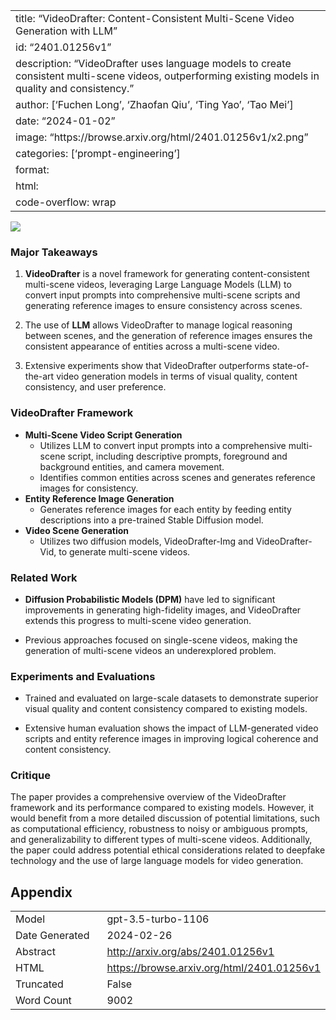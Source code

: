 
---
title: "VideoDrafter: Content-Consistent Multi-Scene Video Generation with LLM"
id: "2401.01256v1"
description: "VideoDrafter uses language models to create consistent multi-scene videos, outperforming existing models in quality and consistency."
author: ['Fuchen Long', 'Zhaofan Qiu', 'Ting Yao', 'Tao Mei']
date: "2024-01-02"
image: "https://browse.arxiv.org/html/2401.01256v1/x2.png"
categories: ['prompt-engineering']
format:
  html:
    code-overflow: wrap
---

![](https://browse.arxiv.org/html/2401.01256v1/x2.png)

### Major Takeaways

1. **VideoDrafter** is a novel framework for generating content-consistent multi-scene videos, leveraging Large Language Models (LLM) to convert input prompts into comprehensive multi-scene scripts and generating reference images to ensure consistency across scenes.

2. The use of **LLM** allows VideoDrafter to manage logical reasoning between scenes, and the generation of reference images ensures the consistent appearance of entities across a multi-scene video.

3. Extensive experiments show that VideoDrafter outperforms state-of-the-art video generation models in terms of visual quality, content consistency, and user preference.

### VideoDrafter Framework

- **Multi-Scene Video Script Generation**
  - Utilizes LLM to convert input prompts into a comprehensive multi-scene script, including descriptive prompts, foreground and background entities, and camera movement.
  - Identifies common entities across scenes and generates reference images for consistency.

- **Entity Reference Image Generation**
  - Generates reference images for each entity by feeding entity descriptions into a pre-trained Stable Diffusion model.

- **Video Scene Generation**
  - Utilizes two diffusion models, VideoDrafter-Img and VideoDrafter-Vid, to generate multi-scene videos.

### Related Work

- **Diffusion Probabilistic Models (DPM)** have led to significant improvements in generating high-fidelity images, and VideoDrafter extends this progress to multi-scene video generation.

- Previous approaches focused on single-scene videos, making the generation of multi-scene videos an underexplored problem.

### Experiments and Evaluations

- Trained and evaluated on large-scale datasets to demonstrate superior visual quality and content consistency compared to existing models.

- Extensive human evaluation shows the impact of LLM-generated video scripts and entity reference images in improving logical coherence and content consistency.

### Critique

The paper provides a comprehensive overview of the VideoDrafter framework and its performance compared to existing models. However, it would benefit from a more detailed discussion of potential limitations, such as computational efficiency, robustness to noisy or ambiguous prompts, and generalizability to different types of multi-scene videos. Additionally, the paper could address potential ethical considerations related to deepfake technology and the use of large language models for video generation.

## Appendix

|          |          |
|----------|----------|
| Model     | gpt-3.5-turbo-1106       |
| Date Generated     | 2024-02-26       |
| Abstract | [http://arxiv.org/abs/2401.01256v1](http://arxiv.org/abs/2401.01256v1)        |
| HTML     | [https://browse.arxiv.org/html/2401.01256v1](https://browse.arxiv.org/html/2401.01256v1)       |
| Truncated       | False       |
| Word Count       | 9002       |
